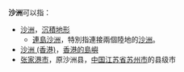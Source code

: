 '''沙洲'''可以指：
*[[沙洲|沙洲]]，[[沉積地形|沉積地形]]
**[[連島沙洲|連島沙洲]]，特別指連接兩個陸地的[[沙洲|沙洲]]。
*[[沙洲_(香港)|沙洲 (香港)]]，[[香港島嶼|香港的島嶼]]
*[[张家港市|张家港市]]，原沙洲县，[[中国|中国]][[江苏省|江苏省]][[苏州市|苏州市]]的县级市

{{disambig|S|Cat=二字地名消歧义}}